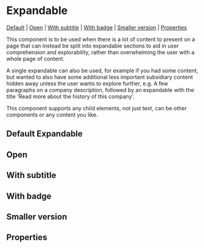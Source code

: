 
# Expandable

[Default](#default) | [Open](#open) | [With subtitle](#with-subtitle) | [With badge](#with-badge) | [Smaller version](#smaller-version) | [Properties](#properties)

This component is to be used when there is a lot of content to present on a page that can instead be split into expandable sections to aid in user comprehension and explorability, rather than overwhelming the user with a whole page of content.

A single expandable can also be used, for example if you had some content, but wanted to also have some additional less important subsidiary content hidden away unless the user wants to explore further, e.g. A few paragraphs on a company description, followed by an expandable with the title 'Read more about the history of this company'.

This component supports any child elements, not just text, can be other components or any content you like.

## Default Expandable

<Preview>
  <Story id="components-expandable--default-expandable" />
</Preview>

## Open

<Preview>
  <Story id="components-expandable--open-expandable" />
</Preview>

## With subtitle

<Preview>
  <Story id="components-expandable--expandable-with-subtitle" />
</Preview>

## With badge

<Preview>
  <Story id="components-expandable--expandable-with-badge" />
</Preview>

## Smaller version

<Preview>
  <Story id="components-expandable--expandable-small" />
</Preview>

## Properties

<Props of={Expandable} />
